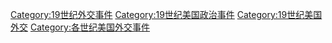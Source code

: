 [[Category:19世纪外交事件|Category:19世纪外交事件]]
[[Category:19世纪美国政治事件|Category:19世纪美国政治事件]]
[[Category:19世纪美国外交|Category:19世纪美国外交]]
[[Category:各世纪美国外交事件|Category:各世纪美国外交事件]]
